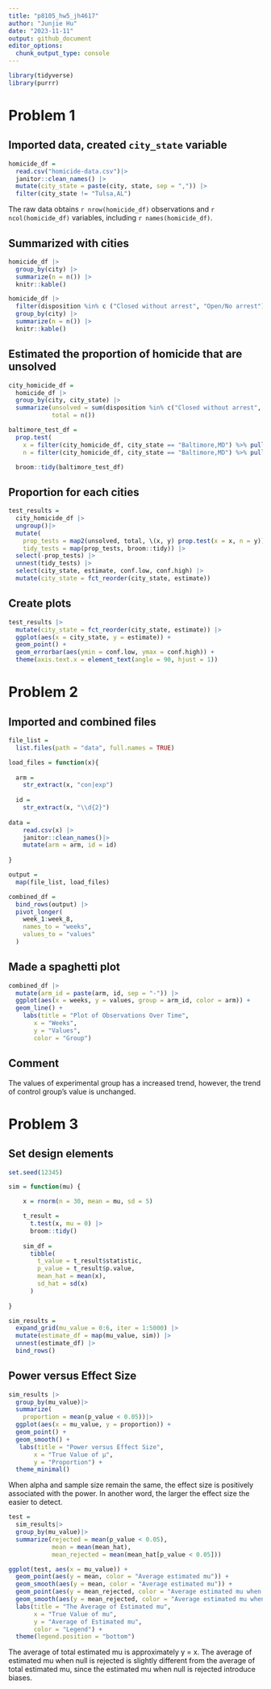 ```yaml
---
title: "p8105_hw5_jh4617"
author: "Junjie Hu"
date: "2023-11-11"
output: github_document
editor_options: 
  chunk_output_type: console
---
```


```r
library(tidyverse)
library(purrr)
```

# Problem 1

## Imported data, created `city_state` variable
```r
homicide_df =
  read.csv("homicide-data.csv")|>
  janitor::clean_names() |>
  mutate(city_state = paste(city, state, sep = ",")) |>
  filter(city_state != "Tulsa,AL") 
```

The raw data obtains `r nrow(homicide_df)` observations and `r ncol(homicide_df)` variables, including `r names(homicide_df)`.

## Summarized with cities
```r
homicide_df |>
  group_by(city) |>
  summarize(n = n()) |>
  knitr::kable()

homicide_df |>
  filter(disposition %in% c ("Closed without arrest", "Open/No arrest")) |>
  group_by(city) |>
  summarize(n = n()) |>
  knitr::kable()
```

## Estimated the proportion of homicide that are unsolved
```r

city_homicide_df = 
  homicide_df |>
  group_by(city, city_state) |>
  summarize(unsolved = sum(disposition %in% c("Closed without arrest", "Open/No arrest")),
            total = n())

baltimore_test_df = 
  prop.test( 
    x = filter(city_homicide_df, city_state == "Baltimore,MD") %>% pull(unsolved),
    n = filter(city_homicide_df, city_state == "Baltimore,MD") %>% pull(total)) 

  broom::tidy(baltimore_test_df)

```

## Proportion for each cities
```r
test_results = 
  city_homicide_df |> 
  ungroup()|>
  mutate(
    prop_tests = map2(unsolved, total, \(x, y) prop.test(x = x, n = y)),
    tidy_tests = map(prop_tests, broom::tidy)) |> 
  select(-prop_tests) |>
  unnest(tidy_tests) |>
  select(city_state, estimate, conf.low, conf.high) |>
  mutate(city_state = fct_reorder(city_state, estimate))
```

## Create plots
```r
test_results |>
  mutate(city_state = fct_reorder(city_state, estimate)) |>
  ggplot(aes(x = city_state, y = estimate)) + 
  geom_point() + 
  geom_errorbar(aes(ymin = conf.low, ymax = conf.high)) + 
  theme(axis.text.x = element_text(angle = 90, hjust = 1))
```


# Problem 2

## Imported and combined files 
```r

file_list = 
  list.files(path = "data", full.names = TRUE) 

load_files = function(x){
  
  arm =
    str_extract(x, "con|exp")
  
  id = 
    str_extract(x, "\\d{2}")
  
data = 
    read.csv(x) |>
    janitor::clean_names()|>
    mutate(arm = arm, id = id)
    
}

output = 
  map(file_list, load_files) 

combined_df = 
  bind_rows(output) |>
  pivot_longer(
    week_1:week_8,
    names_to = "weeks",
    values_to = "values"
  )
```

## Made a spaghetti plot
```r
combined_df |>
  mutate(arm_id = paste(arm, id, sep = "-")) |>
  ggplot(aes(x = weeks, y = values, group = arm_id, color = arm)) +
  geom_line() +
    labs(title = "Plot of Observations Over Time",
       x = "Weeks",
       y = "Values",
       color = "Group")
```

## Comment
The values of experimental group has a increased trend, however, the trend of control group's value is unchanged.


# Problem 3

## Set design elements
```r
set.seed(12345)

sim = function(mu) {

    x = rnorm(n = 30, mean = mu, sd = 5)

    t_result = 
      t.test(x, mu = 0) |>
      broom::tidy()
    
    sim_df =
      tibble(
        t_value = t_result$statistic,
        p_value = t_result$p.value,
        mean_hat = mean(x),
        sd_hat = sd(x)
      ) 
    
}

```


```r
sim_results = 
  expand_grid(mu_value = 0:6, iter = 1:5000) |> 
  mutate(estimate_df = map(mu_value, sim)) |> 
  unnest(estimate_df) |>
  bind_rows()

```


## Power versus Effect Size
```r
sim_results |>
  group_by(mu_value)|>
  summarize(
    proportion = mean(p_value < 0.05))|>
  ggplot(aes(x = mu_value, y = proportion)) +
  geom_point() +
  geom_smooth() +
   labs(title = "Power versus Effect Size",
       x = "True Value of μ",
       y = "Proportion") +
  theme_minimal()
```

When alpha and sample size remain the same, the effect size is positively associated with the power. In another word, the larger the effect size the easier to detect. 


```r
test = 
  sim_results|>
  group_by(mu_value)|>
  summarize(rejected = mean(p_value < 0.05),
            mean = mean(mean_hat),
            mean_rejected = mean(mean_hat[p_value < 0.05]))

ggplot(test, aes(x = mu_value)) +
  geom_point(aes(y = mean, color = "Average estimated mu")) +
  geom_smooth(aes(y = mean, color = "Average estimated mu")) +
  geom_point(aes(y = mean_rejected, color = "Average estimated mu when null is rejected")) +
  geom_smooth(aes(y = mean_rejected, color = "Average estimated mu when null is rejected")) +
  labs(title = "The Average of Estimated mu",
       x = "True Value of mu",
       y = "Average of Estimated mu",
       color = "Legend") +
  theme(legend.position = "bottom") 
```

The average of total estimated mu is approximately y = x. The average of estimated mu when null is rejected is slightly different from the average of total estimated mu, since the estimated mu when null is rejected introduce biases.
